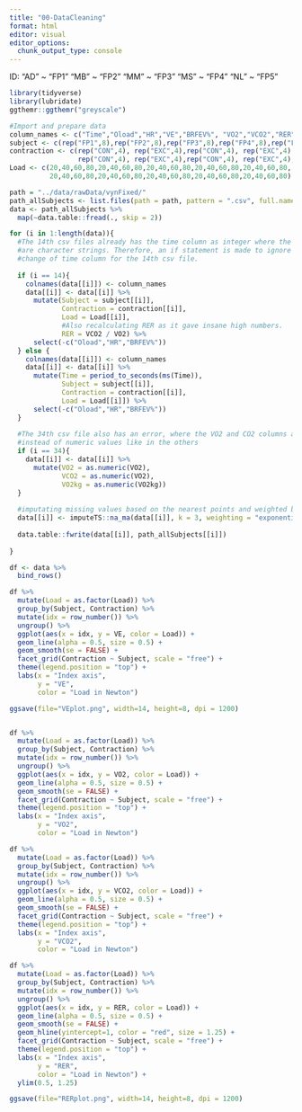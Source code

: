 ---
title: "00-DataCleaning"
format: html
editor: visual
editor_options: 
  chunk_output_type: console
---

ID: "AD" \~ "FP1" "MB" \~ "FP2" "MM" \~ "FP3" "MS" \~ "FP4" "NL" \~ "FP5"

```{r}
library(tidyverse)
library(lubridate)
ggthemr::ggthemr("greyscale")

#Import and prepare data
column_names <- c("Time","Oload","HR","VE","BRFEV%", "VO2","VCO2","RER","VO2kg")
subject <- c(rep("FP1",8),rep("FP2",8),rep("FP3",8),rep("FP4",8),rep("FP5",8))
contraction <- c(rep("CON",4), rep("EXC",4),rep("CON",4), rep("EXC",4),
                 rep("CON",4), rep("EXC",4),rep("CON",4), rep("EXC",4),rep("CON",4), rep("EXC",4))
Load <- c(20,40,60,80,20,40,60,80,20,40,60,80,20,40,60,80,20,40,60,80,
          20,40,60,80,20,40,60,80,20,40,60,80,20,40,60,80,20,40,60,80)

path = "../data/rawData/vynFixed/"
path_allSubjects <- list.files(path = path, pattern = ".csv", full.names = TRUE)
data <- path_allSubjects %>% 
  map(~data.table::fread(., skip = 2))

for (i in 1:length(data)){
  #The 14th csv files already has the time column as integer where the others
  #are character strings. Therefore, an if statement is made to ignore the
  #change of time column for the 14th csv file.
  
  if (i == 14){
    colnames(data[[i]]) <- column_names
    data[[i]] <- data[[i]] %>% 
      mutate(Subject = subject[[i]],
             Contraction = contraction[[i]],
             Load = Load[[i]],
             #Also recalculating RER as it gave insane high numbers.
             RER = VCO2 / VO2) %>% 
      select(-c("Oload","HR","BRFEV%"))
  } else {
    colnames(data[[i]]) <- column_names
    data[[i]] <- data[[i]] %>% 
      mutate(Time = period_to_seconds(ms(Time)),
             Subject = subject[[i]],
             Contraction = contraction[[i]],
             Load = Load[[i]]) %>% 
      select(-c("Oload","HR","BRFEV%"))
  }
  
  #The 34th csv file also has an error, where the VO2 and CO2 columns are characters
  #instead of numeric values like in the others
  if (i == 34){
    data[[i]] <- data[[i]] %>% 
      mutate(VO2 = as.numeric(VO2),
             VCO2 = as.numeric(VO2),
             VO2kg = as.numeric(VO2kg))
  }
  
  #imputating missing values based on the nearest points and weighted by an exponential factor.
  data[[i]] <- imputeTS::na_ma(data[[i]], k = 3, weighting = "exponential")
  
  data.table::fwrite(data[[i]], path_allSubjects[[i]])
  
}

df <- data %>% 
  bind_rows()
```

```{r}
df %>% 
  mutate(Load = as.factor(Load)) %>% 
  group_by(Subject, Contraction) %>% 
  mutate(idx = row_number()) %>% 
  ungroup() %>% 
  ggplot(aes(x = idx, y = VE, color = Load)) + 
  geom_line(alpha = 0.5, size = 0.5) + 
  geom_smooth(se = FALSE) + 
  facet_grid(Contraction ~ Subject, scale = "free") + 
  theme(legend.position = "top") + 
  labs(x = "Index axis",
       y = "VE",
       color = "Load in Newton")

ggsave(file="VEplot.png", width=14, height=8, dpi = 1200)


df %>% 
  mutate(Load = as.factor(Load)) %>% 
  group_by(Subject, Contraction) %>% 
  mutate(idx = row_number()) %>% 
  ungroup() %>% 
  ggplot(aes(x = idx, y = VO2, color = Load)) + 
  geom_line(alpha = 0.5, size = 0.5) + 
  geom_smooth(se = FALSE) + 
  facet_grid(Contraction ~ Subject, scale = "free") + 
  theme(legend.position = "top") + 
  labs(x = "Index axis",
       y = "VO2",
       color = "Load in Newton")

df %>% 
  mutate(Load = as.factor(Load)) %>% 
  group_by(Subject, Contraction) %>% 
  mutate(idx = row_number()) %>% 
  ungroup() %>% 
  ggplot(aes(x = idx, y = VCO2, color = Load)) + 
  geom_line(alpha = 0.5, size = 0.5) + 
  geom_smooth(se = FALSE) + 
  facet_grid(Contraction ~ Subject, scale = "free") + 
  theme(legend.position = "top") + 
  labs(x = "Index axis",
       y = "VCO2",
       color = "Load in Newton")

df %>% 
  mutate(Load = as.factor(Load)) %>% 
  group_by(Subject, Contraction) %>% 
  mutate(idx = row_number()) %>% 
  ungroup() %>% 
  ggplot(aes(x = idx, y = RER, color = Load)) + 
  geom_line(alpha = 0.5, size = 0.5) + 
  geom_smooth(se = FALSE) + 
  geom_hline(yintercept=1, color = "red", size = 1.25) + 
  facet_grid(Contraction ~ Subject, scale = "free") + 
  theme(legend.position = "top") + 
  labs(x = "Index axis",
       y = "RER",
       color = "Load in Newton") + 
  ylim(0.5, 1.25)

ggsave(file="RERplot.png", width=14, height=8, dpi = 1200)
  


```
